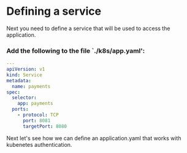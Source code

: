 # Defining a service

Next you need to define a service that will be used to access the application.

### Add the following to the file `./k8s/app.yaml':

```yaml
---
apiVersion: v1
kind: Service
metadata:
  name: payments
spec:
  selector:
    app: payments
  ports:
    - protocol: TCP
      port: 8081
      targetPort: 8080
```

Next let's see how we can define an application.yaml that works with kubenetes
authentication.
